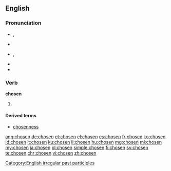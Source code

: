 ==English==

===Pronunciation===
* {{a|UK}} {{enPR|chōz'ən}}, {{IPA|/ˈtʃəʊ.zən/}}
* {{rhymes|əʊzən}}
* {{a|US}} {{enPR|chōz'ən}}, {{IPA|/ˈtʃoʊ.zən/}}
* {{audio|En-us-chosen.ogg|audio|lang=en}}
* {{rhymes|oʊzən}}

===Verb===
'''chosen'''

# {{past participle of|choose|lang=en}}

====Derived terms====
* [[chosenness]]

[[Category:English irregular past participles]]

[[ang:chosen]]
[[de:chosen]]
[[et:chosen]]
[[el:chosen]]
[[es:chosen]]
[[fr:chosen]]
[[ko:chosen]]
[[id:chosen]]
[[it:chosen]]
[[ku:chosen]]
[[li:chosen]]
[[hu:chosen]]
[[mg:chosen]]
[[ml:chosen]]
[[my:chosen]]
[[ja:chosen]]
[[pl:chosen]]
[[simple:chosen]]
[[fi:chosen]]
[[sv:chosen]]
[[te:chosen]]
[[chr:chosen]]
[[vi:chosen]]
[[zh:chosen]]